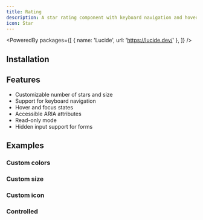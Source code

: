 ```yaml
---
title: Rating
description: A star rating component with keyboard navigation and hover effects.
icon: Star
---
```


<PoweredBy packages={[
  { name: 'Lucide', url: 'https://lucide.dev/' },
]} />

<Preview path="rating" />

## Installation

<Installer packageName="rating" />

## Features

- Customizable number of stars and size
- Support for keyboard navigation
- Hover and focus states
- Accessible ARIA attributes
- Read-only mode
- Hidden input support for forms

## Examples

### Custom colors

<Preview path="rating-colors" />

### Custom size

<Preview path="rating-size" />

### Custom icon

<Preview path="rating-icon" />

### Controlled

<Preview path="rating-controlled" />
